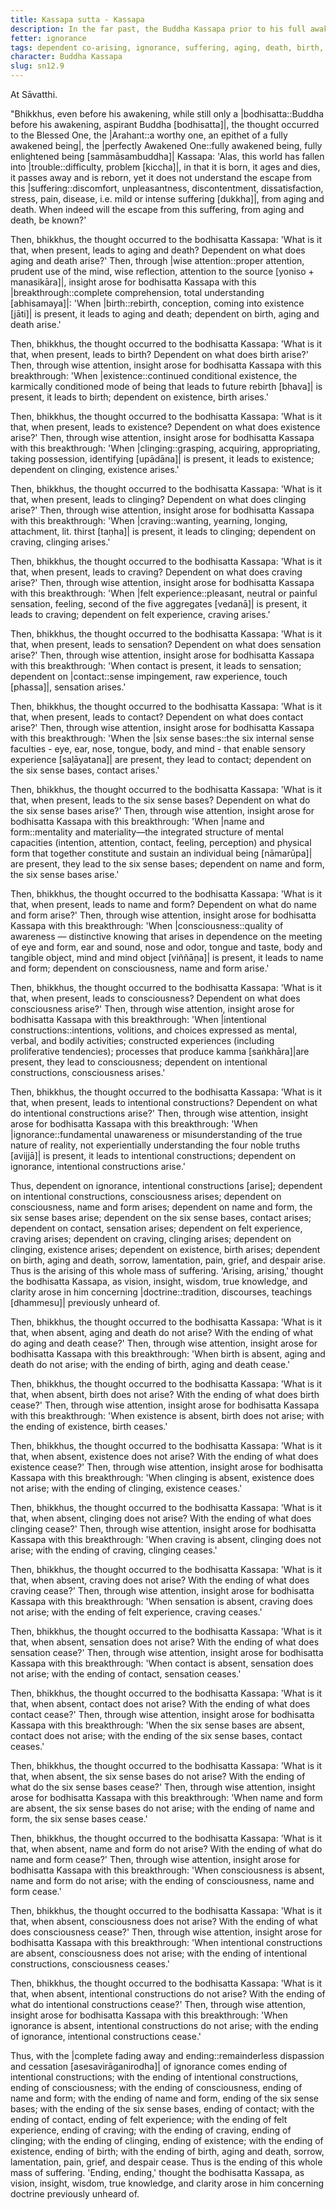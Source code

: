 ```yaml
---
title: Kassapa sutta - Kassapa
description: In the far past, the Buddha Kassapa prior to his full awakening reflects on how the world has fallen into trouble and discovers the escape from suffering through wise attention and insight into dependent co-arising.
fetter: ignorance
tags: dependent co-arising, ignorance, suffering, aging, death, birth, existence, clinging, craving, sensation, feeling, contact, six sense bases, name and form, consciousness, intentional constructions, sn, sn12-21, sn12
character: Buddha Kassapa
slug: sn12.9
---
```


At Sāvatthi.

"Bhikkhus, even before his awakening, while still only a |bodhisatta::Buddha before his awakening, aspirant Buddha [bodhisatta]|, the thought occurred to the Blessed One, the |Arahant::a worthy one, an epithet of a fully awakened being|, the |perfectly Awakened One::fully awakened being, fully enlightened being [sammāsambuddha]| Kassapa: 'Alas, this world has fallen into |trouble::difficulty, problem [kiccha]|, in that it is born, it ages and dies, it passes away and is reborn, yet it does not understand the escape from this |suffering::discomfort, unpleasantness, discontentment, dissatisfaction, stress, pain, disease, i.e. mild or intense suffering [dukkha]|, from aging and death. When indeed will the escape from this suffering, from aging and death, be known?'

Then, bhikkhus, the thought occurred to the bodhisatta Kassapa: 'What is it that, when present, leads to aging and death? Dependent on what does aging and death arise?' Then, through |wise attention::proper attention, prudent use of the mind, wise reflection, attention to the source [yoniso + manasikāra]|, insight arose for bodhisatta Kassapa with this |breakthrough::complete comprehension, total understanding [abhisamaya]|: 'When |birth::rebirth, conception, coming into existence [jāti]| is present, it leads to aging and death; dependent on birth, aging and death arise.'

Then, bhikkhus, the thought occurred to the bodhisatta Kassapa: 'What is it that, when present, leads to birth? Dependent on what does birth arise?' Then, through wise attention, insight arose for bodhisatta Kassapa with this breakthrough: 'When |existence::continued conditional existence, the karmically conditioned mode of being that leads to future rebirth [bhava]| is present, it leads to birth; dependent on existence, birth arises.'

Then, bhikkhus, the thought occurred to the bodhisatta Kassapa: 'What is it that, when present, leads to existence? Dependent on what does existence arise?' Then, through wise attention, insight arose for bodhisatta Kassapa with this breakthrough: 'When |clinging::grasping, acquiring, appropriating, taking possession, identifying [upādāna]| is present, it leads to existence; dependent on clinging, existence arises.'

Then, bhikkhus, the thought occurred to the bodhisatta Kassapa: 'What is it that, when present, leads to clinging? Dependent on what does clinging arise?' Then, through wise attention, insight arose for bodhisatta Kassapa with this breakthrough: 'When |craving::wanting, yearning, longing, attachment, lit. thirst [taṇha]| is present, it leads to clinging; dependent on craving, clinging arises.'

Then, bhikkhus, the thought occurred to the bodhisatta Kassapa: 'What is it that, when present, leads to craving? Dependent on what does craving arise?' Then, through wise attention, insight arose for bodhisatta Kassapa with this breakthrough: 'When |felt experience::pleasant, neutral or painful sensation, feeling, second of the five aggregates [vedanā]| is present, it leads to craving; dependent on felt experience, craving arises.'

Then, bhikkhus, the thought occurred to the bodhisatta Kassapa: 'What is it that, when present, leads to sensation? Dependent on what does sensation arise?' Then, through wise attention, insight arose for bodhisatta Kassapa with this breakthrough: 'When contact is present, it leads to sensation; dependent on |contact::sense impingement, raw experience, touch [phassa]|, sensation arises.'

Then, bhikkhus, the thought occurred to the bodhisatta Kassapa: 'What is it that, when present, leads to contact? Dependent on what does contact arise?' Then, through wise attention, insight arose for bodhisatta Kassapa with this breakthrough: 'When the |six sense bases::the six internal sense faculties - eye, ear, nose, tongue, body, and mind - that enable sensory experience [saḷāyatana]| are present, they lead to contact; dependent on the six sense bases, contact arises.'

Then, bhikkhus, the thought occurred to the bodhisatta Kassapa: 'What is it that, when present, leads to the six sense bases? Dependent on what do the six sense bases arise?' Then, through wise attention, insight arose for bodhisatta Kassapa with this breakthrough: 'When |name and form::mentality and materiality—the integrated structure of mental capacities (intention, attention, contact, feeling, perception) and physical form that together constitute and sustain an individual being [nāmarūpa]| are present, they lead to the six sense bases; dependent on name and form, the six sense bases arise.'

Then, bhikkhus, the thought occurred to the bodhisatta Kassapa: 'What is it that, when present, leads to name and form? Dependent on what do name and form arise?' Then, through wise attention, insight arose for bodhisatta Kassapa with this breakthrough: 'When |consciousness::quality of awareness — distinctive knowing that arises in dependence on the meeting of eye and form, ear and sound, nose and odor, tongue and taste, body and tangible object, mind and mind object [viññāṇa]| is present, it leads to name and form; dependent on consciousness, name and form arise.'

Then, bhikkhus, the thought occurred to the bodhisatta Kassapa: 'What is it that, when present, leads to consciousness? Dependent on what does consciousness arise?' Then, through wise attention, insight arose for bodhisatta Kassapa with this breakthrough: 'When |intentional constructions::intentions, volitions, and choices expressed as mental, verbal, and bodily activities; constructed experiences (including proliferative tendencies); processes that produce kamma [saṅkhāra]|are present, they lead to consciousness; dependent on intentional constructions, consciousness arises.'

Then, bhikkhus, the thought occurred to the bodhisatta Kassapa: 'What is it that, when present, leads to intentional constructions? Dependent on what do intentional constructions arise?' Then, through wise attention, insight arose for bodhisatta Kassapa with this breakthrough: 'When |ignorance::fundamental unawareness or misunderstanding of the true nature of reality, not experientially understanding the four noble truths [avijjā]| is present, it leads to intentional constructions; dependent on ignorance, intentional constructions arise.'

Thus, dependent on ignorance, intentional constructions [arise]; dependent on intentional constructions, consciousness arises; dependent on consciousness, name and form arises; dependent on name and form, the six sense bases arise; dependent on the six sense bases, contact arises; dependent on contact, sensation arises; dependent on felt experience, craving arises; dependent on craving, clinging arises; dependent on clinging, existence arises; dependent on existence, birth arises; dependent on birth, aging and death, sorrow, lamentation, pain, grief, and despair arise. Thus is the arising of this whole mass of suffering. 'Arising, arising,' thought the bodhisatta Kassapa, as vision, insight, wisdom, true knowledge, and clarity arose in him concerning |doctrine::tradition, discourses, teachings [dhammesu]| previously unheard of.

Then, bhikkhus, the thought occurred to the bodhisatta Kassapa: 'What is it that, when absent, aging and death do not arise? With the ending of what do aging and death cease?' Then, through wise attention, insight arose for bodhisatta Kassapa with this breakthrough: 'When birth is absent, aging and death do not arise; with the ending of birth, aging and death cease.'

Then, bhikkhus, the thought occurred to the bodhisatta Kassapa: 'What is it that, when absent, birth does not arise? With the ending of what does birth cease?' Then, through wise attention, insight arose for bodhisatta Kassapa with this breakthrough: 'When existence is absent, birth does not arise; with the ending of existence, birth ceases.'

Then, bhikkhus, the thought occurred to the bodhisatta Kassapa: 'What is it that, when absent, existence does not arise? With the ending of what does existence cease?' Then, through wise attention, insight arose for bodhisatta Kassapa with this breakthrough: 'When clinging is absent, existence does not arise; with the ending of clinging, existence ceases.'

Then, bhikkhus, the thought occurred to the bodhisatta Kassapa: 'What is it that, when absent, clinging does not arise? With the ending of what does clinging cease?' Then, through wise attention, insight arose for bodhisatta Kassapa with this breakthrough: 'When craving is absent, clinging does not arise; with the ending of craving, clinging ceases.'

Then, bhikkhus, the thought occurred to the bodhisatta Kassapa: 'What is it that, when absent, craving does not arise? With the ending of what does craving cease?' Then, through wise attention, insight arose for bodhisatta Kassapa with this breakthrough: 'When sensation is absent, craving does not arise; with the ending of felt experience, craving ceases.'

Then, bhikkhus, the thought occurred to the bodhisatta Kassapa: 'What is it that, when absent, sensation does not arise? With the ending of what does sensation cease?' Then, through wise attention, insight arose for bodhisatta Kassapa with this breakthrough: 'When contact is absent, sensation does not arise; with the ending of contact, sensation ceases.'

Then, bhikkhus, the thought occurred to the bodhisatta Kassapa: 'What is it that, when absent, contact does not arise? With the ending of what does contact cease?' Then, through wise attention, insight arose for bodhisatta Kassapa with this breakthrough: 'When the six sense bases are absent, contact does not arise; with the ending of the six sense bases, contact ceases.'

Then, bhikkhus, the thought occurred to the bodhisatta Kassapa: 'What is it that, when absent, the six sense bases do not arise? With the ending of what do the six sense bases cease?' Then, through wise attention, insight arose for bodhisatta Kassapa with this breakthrough: 'When name and form are absent, the six sense bases do not arise; with the ending of name and form, the six sense bases cease.'

Then, bhikkhus, the thought occurred to the bodhisatta Kassapa: 'What is it that, when absent, name and form do not arise? With the ending of what do name and form cease?' Then, through wise attention, insight arose for bodhisatta Kassapa with this breakthrough: 'When consciousness is absent, name and form do not arise; with the ending of consciousness, name and form cease.'

Then, bhikkhus, the thought occurred to the bodhisatta Kassapa: 'What is it that, when absent, consciousness does not arise? With the ending of what does consciousness cease?' Then, through wise attention, insight arose for bodhisatta Kassapa with this breakthrough: 'When intentional constructions are absent, consciousness does not arise; with the ending of intentional constructions, consciousness ceases.'

Then, bhikkhus, the thought occurred to the bodhisatta Kassapa: 'What is it that, when absent, intentional constructions do not arise? With the ending of what do intentional constructions cease?' Then, through wise attention, insight arose for bodhisatta Kassapa with this breakthrough: 'When ignorance is absent, intentional constructions do not arise; with the ending of ignorance, intentional constructions cease.'

Thus, with the |complete fading away and ending::remainderless dispassion and cessation [asesavirāganirodha]| of ignorance comes ending of intentional constructions; with the ending of intentional constructions, ending of consciousness; with the ending of consciousness, ending of name and form; with the ending of name and form, ending of the six sense bases; with the ending of the six sense bases, ending of contact; with the ending of contact, ending of felt experience; with the ending of felt experience, ending of craving; with the ending of craving, ending of clinging; with the ending of clinging, ending of existence; with the ending of existence, ending of birth; with the ending of birth, aging and death, sorrow, lamentation, pain, grief, and despair cease. Thus is the ending of this whole mass of suffering. 'Ending, ending,' thought the bodhisatta Kassapa, as vision, insight, wisdom, true knowledge, and clarity arose in him concerning doctrine previously unheard of.